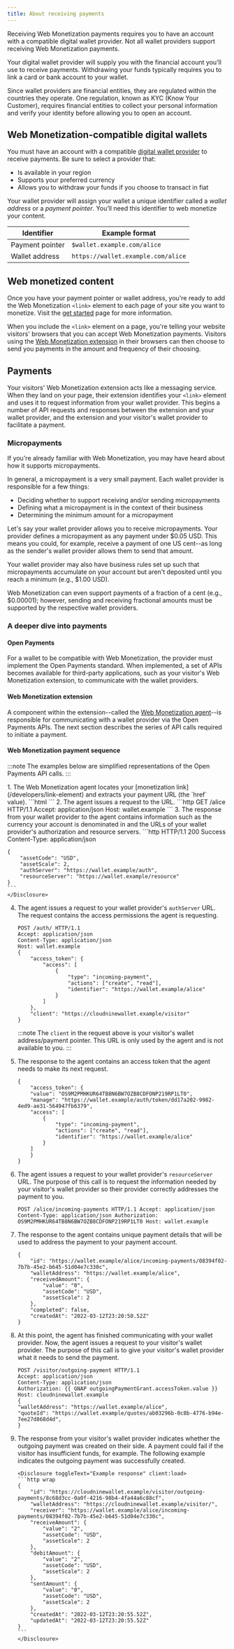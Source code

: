 ```yaml
---
title: About receiving payments
---
```



Receiving Web Monetization payments requires you to have an account with a compatible digital wallet provider. Not all wallet providers support receiving Web Monetization payments.

Your digital wallet provider will supply you with the financial account you’ll use to receive payments. Withdrawing your funds typically requires you to link a card or bank account to your wallet.

Since wallet providers are financial entities, they are regulated within the countries they operate. One regulation, known as KYC (Know Your Customer), requires financial entities to collect your personal information and verify your identity before allowing you to open an account.

## Web Monetization-compatible digital wallets

You must have an account with a compatible [digital wallet provider](/wallets) to receive payments. Be sure to select a provider that:

- Is available in your region
- Supports your preferred currency
- Allows you to withdraw your funds if you choose to transact in fiat

Your wallet provider will assign your wallet a unique identifier called a _wallet address_ or a _payment pointer_. You’ll need this identifier to web monetize your content.

| Identifier      | Example format                     |
| --------------- | ---------------------------------- |
| Payment pointer | `$wallet.example.com/alice`        |
| Wallet address  | `https://wallet.example.com/alice` |

## Web monetized content

Once you have your payment pointer or wallet address, you're ready to add the Web Monetization `<link>` element to each page of your site you want to monetize. Visit the [get started](/developers/get-started) page for more information.

When you include the `<link>` element on a page, you're telling your website visitors' browsers that you can accept Web Monetization payments. Visitors using the [Web Monetization extension](/supporters/get-started) in their browsers can then choose to send you payments in the amount and frequency of their choosing.

## Payments

Your visitors' Web Monetization extension acts like a messaging service. When they land on your page, their extension identifies your `<link>` element and uses it to request information from your wallet provider. This begins a number of API requests and responses between the extension and your wallet provider, and the extension and your visitor's wallet provider to facilitate a payment.

### Micropayments

If you're already familiar with Web Monetization, you may have heard about how it supports micropayments.

In general, a micropayment is a very small payment. Each wallet provider is responsible for a few things:

- Deciding whether to support receiving and/or sending micropayments
- Defining what a micropayment is in the context of their business
- Determining the minimum amount for a micropayment

Let's say your wallet provider allows you to receive micropayments. Your provider defines a micropayment as any payment under $0.05 USD. This means you could, for example, receive a payment of one US cent--as long as the sender's wallet provider allows them to send that amount.

Your wallet provider may also have business rules set up such that micropayments accumulate on your account but aren't deposited until you reach a minimum (e.g., $1.00 USD).

Web Monetization can even support payments of a fraction of a cent (e.g., $0.00001); however, sending and receiving fractional amounts must be supported by the respective wallet providers.

### A deeper dive into payments

#### Open Payments

For a wallet to be compatible with Web Monetization, the provider must implement the <LinkOut href="https://openpayments.dev">Open Payments standard</LinkOut>. When implemented, a set of APIs becomes available for third-party applications, such as your visitor's Web Monetization extension, to communicate with the wallet providers.

#### Web Monetization extension

A component within the extension--called the [Web Monetization agent](/developers/link-element#web-monetization-agent)--is responsible for communicating with a wallet provider via the Open Payments APIs. The next section describes the series of API calls required to initiate a payment.

#### Web Monetization payment sequence

:::note
The examples below are simplified representations of the Open Payments API calls.
:::

<Steps>
1. The Web Monetization agent locates your [monetization link](/developers/link-element) and extracts your payment URL (the `href` value).
    <Disclosure toggleText="Example monetization link" client:load>
    ```html
    <link rel="monetization" href="https://wallet.example/alice">
    ```
    </Disclosure>
2. The agent issues a <LinkOut href="https://openpayments.dev/apis/wallet-address-server/operations/get-wallet-address/"><Badge text="GET" variant="note" size="small" /></LinkOut> request to the URL.
    <Disclosure toggleText="Example request" client:load>
    ```http
    GET /alice HTTP/1.1
    Accept: application/json
    Host: wallet.example
    ```
    </Disclosure>
3. The response from your wallet provider to the agent contains information such as the currency your account is denominated in and the URLs of your wallet provider's authorization and resource servers.
    <Disclosure toggleText="Example response" client:load>
    ```http
    HTTP/1.1 200 Success
    Content-Type: application/json

    {
        "assetCode": "USD",
        "assetScale": 2,
        "authServer": "https://wallet.example/auth",
        "resourceServer": "https://wallet.example/resource"
    }
    ```
    </Disclosure>
4. The agent issues a <LinkOut href="https://openpayments.dev/apis/auth-server/operations/post-request/"><Badge text="POST" variant="success" size="small" /></LinkOut> request to your wallet provider's `authServer` URL. The request contains the access permissions the agent is requesting.
    <Disclosure toggleText="Example request" client:load>
    ```http
    POST /auth/ HTTP/1.1
    Accept: application/json
    Content-Type: application/json
    Host: wallet.example 
    {
        "access_token": {
            "access": [
                {
                    "type": "incoming-payment",
                    "actions": ["create", "read"],
                    "identifier": "https://wallet.example/alice"
                }
            ]
        },
        "client": "https://cloudninewallet.example/visitor"
    }
    ```
    :::note
    The `client` in the request above is your visitor's wallet address/payment pointer. This URL is only used by the agent and is not available to you.
    :::
    </Disclosure>
5. The response to the agent contains an access token that the agent needs to make its next request.
    <Disclosure toggleText="Example response" client:load>
    ```http wrap
    {
        "access_token": {
        "value": "OS9M2PMHKUR64TB8N6BW7OZB8CDFONP219RP1LT0",
        "manage": "https://wallet.example/auth/token/dd17a202-9982-4ed9-ae31-564947fb6379",
        "access": [
            {
                "type": "incoming-payment",
                "actions": ["create", "read"],
                "identifier": "https://wallet.example/alice"
            }
        ]
        }
    }
    ```
    </Disclosure>
6. The agent issues a <LinkOut href="https://openpayments.dev/apis/resource-server/operations/create-incoming-payment/"><Badge text="POST" variant="success" size="small" /></LinkOut> request to your wallet provider's `resourceServer` URL. The purpose of this call is to request the information needed by your visitor's wallet provider so their provider correctly addresses the payment to you.
    <Disclosure toggleText='Example request' client:load>
    ```http wrap
    POST /alice/incoming-payments HTTP/1.1 Accept: application/json
    Content-Type: application/json Authorization: OS9M2PMHKUR64TB8N6BW7OZB8CDFONP219RP1LT0 Host: wallet.example
    ```
    </Disclosure>
7. The response to the agent contains unique payment details that will be used to address the payment to your payment account.
    <Disclosure toggleText="Example response" client:load>
    ```http wrap
    {
        "id": "https://wallet.example/alice/incoming-payments/08394f02-7b7b-45e2-b645-51d04e7c330c",
        "walletAddress": "https://wallet.example/alice",
        "receivedAmount": {
            "value": "0",
            "assetCode": "USD",
            "assetScale": 2
        },
        "completed": false,
        "createdAt": "2022-03-12T23:20:50.52Z"
    }
    ```
    </Disclosure>
8. At this point, the agent has finished communicating with your wallet provider. Now, the agent issues a <LinkOut href="https://openpayments.dev/apis/resource-server/operations/create-outgoing-payment/"><Badge text="POST" variant="success" size="small" /></LinkOut> request to your visitor's wallet provider. The purpose of this call is to give your visitor's wallet provider what it needs to send the payment.
    <Disclosure toggleText="Example request" client:load>
    ```http wrap
    POST /visitor/outgoing-payment HTTP/1.1
    Accept: application/json
    Content-Type: application/json
    Authorization: {{ GNAP outgoingPaymentGrant.accessToken.value }}
    Host: cloudninewallet.example
    {
    "walletAddress": "https://wallet.example/alice",
    "quoteId": "https://wallet.example/quotes/ab03296b-0c8b-4776-b94e-7ee27d868d4d",
    }
    ```
    </Disclosure>
9.  The <LinkOut href="https://openpayments.dev/apis/resource-server/operations/create-outgoing-payment/#responses">response</LinkOut> from your visitor's wallet provider indicates whether the outgoing payment was created on their side. A payment could fail if the visitor has insufficient funds, for example. The following example indicates the outgoing payment was successfully created.

        <Disclosure toggleText="Example response" client:load>
        ```http wrap
        {
            "id": "https://cloudninewallet.example/visitor/outgoing-payments/8c68d3cc-0a0f-4216-98b4-4fa44a6c88cf",
            "walletAddress": "https://cloudninewallet.example/visitor/",
            "receiver": "https://wallet.example/alice/incoming-payments/08394f02-7b7b-45e2-b645-51d04e7c330c",
            "receiveAmount": {
                "value": "2",
                "assetCode": "USD",
                "assetScale": 2
            },
            "debitAmount": {
                "value": "2",
                "assetCode": "USD",
                "assetScale": 2
            },
            "sentAmount": {
                "value": "0",
                "assetCode": "USD",
                "assetScale": 2
            },
            "createdAt": "2022-03-12T23:20:55.52Z",
            "updatedAt": "2022-03-12T23:20:55.52Z"
        }
        ```
        </Disclosure>
</Steps>
